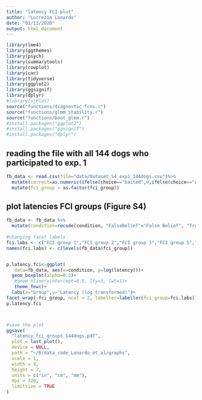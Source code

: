 ```yaml
---
title: "latency FCI plot"
author: "Lucrezia Lonardo"
date: "01/11/2020"
output: html_document
---
```


```r
library(lme4)
library(ggthemes)
library(psych)
library(summarytools)
library(cowplot)
library(car)
library(tidyverse)
library(ggplot2)
library(ggsignif)
library(dplyr)
#library(sjPlot)
source("functions/diagnostic_fcns.r")
source("functions/glmm_stability.r")
source("functions/boot_glmm.r")
#install.packages("ggplot2")
#install.packages("ggsignif")
#install.packages("dplyr")

```
## reading the file with all 144 dogs who participated to exp. 1


```r
fb_data <- read.csv(file="data/Dataset_S4_exp1_144dogs.csv")%>%
  mutate(correct=as.numeric(ifelse(choice=="baited",0,ifelse(choice=="empty",1,""))))%>%
  mutate(fci_group = as.factor(fci_group))
```

## plot latencies FCI groups (Figure S4)


```r

fb_data <- fb_data %>%
  mutate(condition=recode(condition, "FalseBelief"="False Belief", "TrueBelief"="True Belief"))
  
#changing facet labels
fci.labs <- c("FCI group 1","FCI group 2","FCI group 3","FCI group 5","FCI group 6","FCI group 7","FCI group 8","FCI group 10")
names(fci.labs) <- c(levels(fb_data$fci_group))


p.latency.fci<-ggplot(
   data=fb_data, aes(x=condition, y=log(latency)))+
  geom_boxplot(alpha=0.5)+
   #geom_hline(yintercept=0.5, lty=3, lwt=1)+
   theme_few()+
  labs(x="Group",y="Latency (log transformed)")+
facet_wrap(~fci_group, ncol = 2, labeller=labeller(fci_group=fci.labs))
p.latency.fci



#save the plot 
ggsave(
  "latency_fci_groups_144dogs.pdf",
  plot = last_plot(),
  device = NULL,
  path = "~/R/data_code_Lonardo_et_al/graphs",
  scale = 1,
  width = 4,
  height = 7,
  units = c("in", "cm", "mm"),
  dpi = 320,
  limitsize = TRUE
)
```

